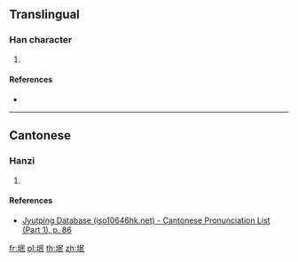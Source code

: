 ==Translingual==

===Han character===
{{Han char|rn=32|rad=土|as=05|sn=8|four=|canj=GRVP|ids=⿰土民}}

# {{defn|Han|sort=土05}}

====References====
* {{Han ref|kx=0227.271|hdz=10435.131|uh=578A|ud=22410}}

----

==Cantonese==

===Hanzi===
{{yue-hanzi|jyut=[[man4]]|y=man4}}

# {{defn|lang=yue|sort=土05}}

====References====
* [http://www.iso10646hk.net/jp/document/download.jsp Jyutping Database (iso10646hk.net) - Cantonese Pronunciation List (Part 1), p. 86]

[[fr:垊]]
[[pl:垊]]
[[th:垊]]
[[zh:垊]]